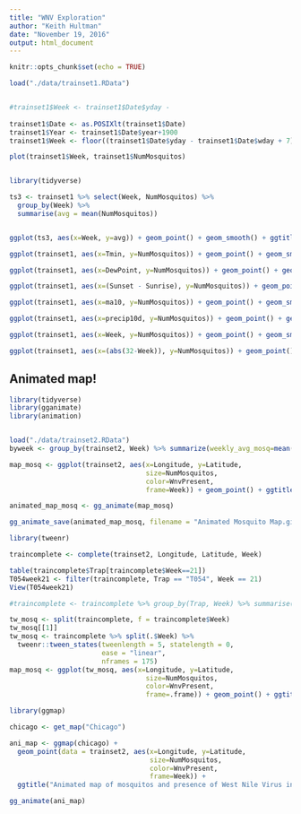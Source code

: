 ```yaml
---
title: "WNV Exploration"
author: "Keith Hultman"
date: "November 19, 2016"
output: html_document
---
```


```r
knitr::opts_chunk$set(echo = TRUE)
```

```r
load("./data/trainset1.RData")


#trainset1$Week <- trainset1$Date$yday -
  
trainset1$Date <- as.POSIXlt(trainset1$Date)
trainset1$Year <- trainset1$Date$year+1900
trainset1$Week <- floor((trainset1$Date$yday - trainset1$Date$wday + 7) /7)

plot(trainset1$Week, trainset1$NumMosquitos)


library(tidyverse)

ts3 <- trainset1 %>% select(Week, NumMosquitos) %>%
  group_by(Week) %>%
  summarise(avg = mean(NumMosquitos)) 


ggplot(ts3, aes(x=Week, y=avg)) + geom_point() + geom_smooth() + ggtitle("Number of Mosquitos per week") + ylab("Average number of mosquitos per trap")

ggplot(trainset1, aes(x=Tmin, y=NumMosquitos)) + geom_point() + geom_smooth(method = lm)

ggplot(trainset1, aes(x=DewPoint, y=NumMosquitos)) + geom_point() + geom_smooth(method = lm)

ggplot(trainset1, aes(x=(Sunset - Sunrise), y=NumMosquitos)) + geom_point() + geom_smooth(method = lm)

ggplot(trainset1, aes(x=ma10, y=NumMosquitos)) + geom_point() + geom_smooth(method = lm)

ggplot(trainset1, aes(x=precip10d, y=NumMosquitos)) + geom_point() + geom_smooth(method = lm)

ggplot(trainset1, aes(x=Week, y=NumMosquitos)) + geom_point() + geom_smooth()

ggplot(trainset1, aes(x=(abs(32-Week)), y=NumMosquitos)) + geom_point() + geom_smooth(method = lm)

```


## Animated map!

```r
library(tidyverse)
library(gganimate)
library(animation)


load("./data/trainset2.RData")
byweek <- group_by(trainset2, Week) %>% summarize(weekly_avg_mosq=mean(NumMosquitos))

map_mosq <- ggplot(trainset2, aes(x=Longitude, y=Latitude, 
                                  size=NumMosquitos, 
                                  color=WnvPresent,
                                  frame=Week)) + geom_point() + ggtitle("Animated map of mosquitos and presence of West Nile Virus in Chicago")

animated_map_mosq <- gg_animate(map_mosq)

gg_animate_save(animated_map_mosq, filename = "Animated Mosquito Map.gif")
```

```r
library(tweenr)

traincomplete <- complete(trainset2, Longitude, Latitude, Week)

table(traincomplete$Trap[traincomplete$Week==21])
T054week21 <- filter(traincomplete, Trap == "T054", Week == 21)
View(T054week21)

#traincomplete <- traincomplete %>% group_by(Trap, Week) %>% summarise()

tw_mosq <- split(traincomplete, f = traincomplete$Week)
tw_mosq[[1]]
tw_mosq <- traincomplete %>% split(.$Week) %>%
  tweenr::tween_states(tweenlength = 5, statelength = 0, 
                       ease = "linear",
                       nframes = 175)
map_mosq <- ggplot(tw_mosq, aes(x=Longitude, y=Latitude, 
                                  size=NumMosquitos, 
                                  color=WnvPresent,
                                  frame=.frame)) + geom_point() + ggtitle("Animated map of mosquitos and presence of West Nile Virus in Chicago")

```

```r
library(ggmap)

chicago <- get_map("Chicago")

ani_map <- ggmap(chicago) + 
  geom_point(data = trainset2, aes(x=Longitude, y=Latitude, 
                                   size=NumMosquitos, 
                                   color=WnvPresent,
                                   frame=Week)) + 
  ggtitle("Animated map of mosquitos and presence of West Nile Virus in Chicago")

gg_animate(ani_map)

```














